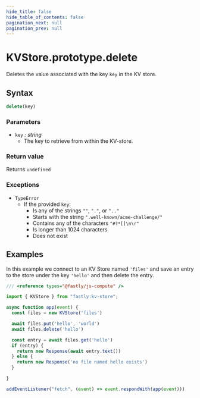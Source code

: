 ```yaml
---
hide_title: false
hide_table_of_contents: false
pagination_next: null
pagination_prev: null
---
```

# KVStore.prototype.delete

Deletes the value associated with the key `key` in the KV store.

## Syntax

```js
delete(key)
```

### Parameters

- `key` _: string_
  - The key to retrieve from within the KV-store.

### Return value

Returns `undefined`

### Exceptions

- `TypeError`
  - If the provided `key`:
    - Is any of the strings `""`, `"."`, or `".."`
    - Starts with the string `".well-known/acme-challenge/"`
    - Contains any of the characters `"#?*[]\n\r"`
    - Is longer than 1024 characters
    - Does not exist

## Examples

In this example we connect to an KV Store named `'files'` and save an entry to the store under the key `'hello'` and then delete the entry.

```js
/// <reference types="@fastly/js-compute" />

import { KVStore } from "fastly:kv-store";

async function app(event) {
  const files = new KVStore('files')

  await files.put('hello', 'world')
  await files.delete('hello')

  const entry = await files.get('hello')
  if (entry) {
    return new Response(await entry.text())
  } else {
    return new Response('no file named hello exists')
  }

}

addEventListener("fetch", (event) => event.respondWith(app(event)))

```
